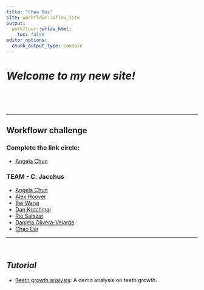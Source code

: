 ```yaml
---
title: "Chao Dai"
site: workflowr::wflow_site
output:
  workflowr::wflow_html:
    toc: false
editor_options:
  chunk_output_type: console
---
```


# *Welcome to my new site!*

<br><br><br>

---

## **Workflowr challenge**

### Complete the link circle: 

* [Angela Chun](https://kkanga01.github.io/myproject/) 

### TEAM - C. Jacchus

* [Angela Chun](https://kkanga01.github.io/myproject/) 
* [Alex Hoover](https://rsalazar2.github.io/myproject/)
* [Bei Wang](https://google.com)
* [Dan Krochmal](http://google.com)
* [Rio Salazar](http://google.com)
* [Daniela Olivera-Velarde](https://dani-ol-vel.github.io/myproject/)
* [Chao Dai](https://daiuc.github.io/workflowr_project)


---

<br>

## *Tutorial* 


* [Teeth growth analysis](teeth.html): A demo analysis on teeth growth.
